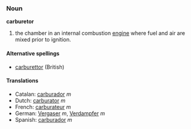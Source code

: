 === Noun ===
'''carburetor'''

#the chamber in an internal combustion [[engine]] where fuel and air are mixed prior to ignition.

====Alternative spellings====
* [[carburettor]] (British)

====Translations====
*Catalan: [[carburador]] ''m''
*Dutch: [[carburator]] ''m''
*French: [[carburateur]] ''m''
*German: [[Vergaser]] ''m'', [[Verdampfer]] ''m''
*Spanish: [[carburador]] ''m''